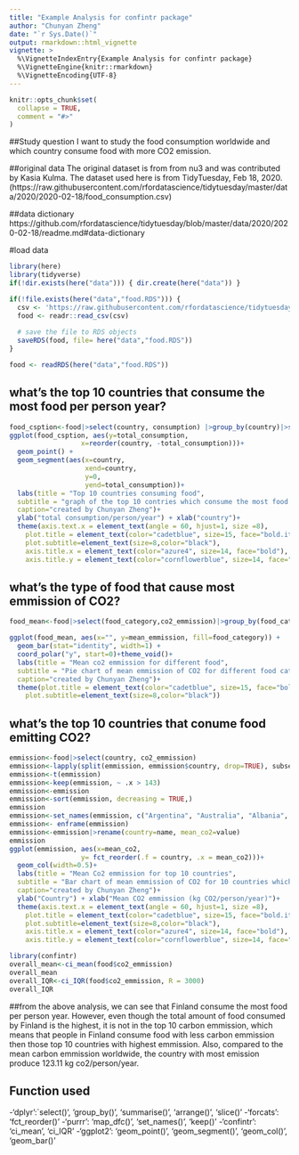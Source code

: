 ```yaml
---
title: "Example Analysis for confintr package"
author: "Chunyan Zheng"
date: "`r Sys.Date()`"
output: rmarkdown::html_vignette
vignette: >
  %\VignetteIndexEntry{Example Analysis for confintr package}
  %\VignetteEngine{knitr::rmarkdown}
  %\VignetteEncoding{UTF-8}
---
```


```r
knitr::opts_chunk$set(
  collapse = TRUE,
  comment = "#>"
)
```

##Study question
I want to study the food consumption worldwide and which country consume food with more CO2 emission.

##original data
The original dataset is from from nu3 and was contributed by Kasia Kulma. The dataset used here is from TidyTuesday, Feb 18, 2020. (https://raw.githubusercontent.com/rfordatascience/tidytuesday/master/data/2020/2020-02-18/food_consumption.csv)

##data dictionary
https://github.com/rfordatascience/tidytuesday/blob/master/data/2020/2020-02-18/readme.md#data-dictionary

#load data
```r
library(here)
library(tidyverse)
if(!dir.exists(here("data"))) { dir.create(here("data")) }

if(!file.exists(here("data","food.RDS"))) {
  csv <- 'https://raw.githubusercontent.com/rfordatascience/tidytuesday/master/data/2020/2020-02-18/food_consumption.csv'
  food <- readr::read_csv(csv)
  
  # save the file to RDS objects
  saveRDS(food, file= here("data","food.RDS"))
}

food <- readRDS(here("data","food.RDS"))
```

## what's the top 10 countries that consume the most food per person year?
```r
food_csption<-food|>select(country, consumption) |>group_by(country)|>summarise(total_consumption=sum(consumption))|>arrange(desc(total_consumption))|>slice(1:10)
ggplot(food_csption, aes(y=total_consumption,
                  x=reorder(country, -total_consumption)))+
  geom_point() + 
  geom_segment(aes(x=country, 
                   xend=country, 
                   y=0, 
                   yend=total_consumption))+
  labs(title = "Top 10 countries consuming food",
  subtitle = "graph of the top 10 contries which consume the most food per person per year",
  caption="created by Chunyan Zheng")+
  ylab("total consumption/person/year") + xlab("country")+
  theme(axis.text.x = element_text(angle = 60, hjust=1, size =8),
    plot.title = element_text(color="cadetblue", size=15, face="bold.italic"),
    plot.subtitle=element_text(size=8,color="black"),
    axis.title.x = element_text(color="azure4", size=14, face="bold"),
    axis.title.y = element_text(color="cornflowerblue", size=14, face="bold"))
```

## what's the type of food that cause most emmission of CO2?
```r
food_mean<-food|>select(food_category,co2_emmission)|>group_by(food_category)|>summarise(mean_emmission=mean(co2_emmission))|>arrange(desc(mean_emmission))

ggplot(food_mean, aes(x="", y=mean_emmission, fill=food_category)) +
  geom_bar(stat="identity", width=1) +
  coord_polar("y", start=0)+theme_void()+
  labs(title = "Mean co2 emmission for different food",
  subtitle = "Pie chart of mean emmission of CO2 for different food categories",
  caption="created by Chunyan Zheng")+
  theme(plot.title = element_text(color="cadetblue", size=15, face="bold.italic"),
    plot.subtitle=element_text(size=8,color="black"))

```

## what's the top 10 countries that conume food emitting CO2?
```r
emmission<-food|>select(country, co2_emmission)
emmission<-lapply(split(emmission, emmission$country, drop=TRUE), subset, select = -country)|>map_dfc(.f = ~mean(.x$co2_emmission))
emmission<-t(emmission)
emmission<-keep(emmission, ~ .x > 143)
emmission<-emmission
emmission<-sort(emmission, decreasing = TRUE,)
emmission
emmission<-set_names(emmission, c("Argentina", "Australia", "Albania", "New Zealand", "Iceland", "USA", "Uruguay", "Brazil", "Luxembourg", "Kazakhstan"))
emmission<- enframe(emmission)
emmission<-emmission|>rename(country=name, mean_co2=value)
emmission
ggplot(emmission, aes(x=mean_co2,
                  y= fct_reorder(.f = country, .x = mean_co2)))+
  geom_col(width=0.5)+
  labs(title = "Mean Co2 emmission for top 10 countries",
  subtitle = "Bar chart of mean emmission of CO2 for 10 countries which has the most co2 emmission per person year",
  caption="created by Chunyan Zheng")+
  ylab("Country") + xlab("Mean CO2 emmission (kg CO2/person/year)")+
  theme(axis.text.x = element_text(angle = 60, hjust=1, size =8),
    plot.title = element_text(color="cadetblue", size=15, face="bold.italic"),
    plot.subtitle=element_text(size=8,color="black"),
    axis.title.x = element_text(color="azure4", size=14, face="bold"),
    axis.title.y = element_text(color="cornflowerblue", size=14, face="bold"))

```

```r
library(confintr)
overall_mean<-ci_mean(food$co2_emmission)
overall_mean
overall_IQR<-ci_IQR(food$co2_emmission, R = 3000)
overall_IQR
```
##from the above analysis, we can see that Finland consume the most food per person year. However, even though the total amount of food consumed by Finland is the highest, it is not in the top 10 carbon emmission, which means that people in Finland consume food with less carbon emmission then those top 10 countries with highest emmission. Also, compared to the mean carbon emmission worldwide, the country with most emission produce 123.11 kg co2/person/year.

## Function used

\-'dplyr':`select()', 'group_by()', 'summarise()', 'arrange()', 'slice()'
\-'forcats': 'fct_reorder()'
\-'purrr': 'map_dfc()', 'set_names()', 'keep()'
\-'confintr': 'ci_mean', 'ci_IQR'
\-'ggplot2': 'geom_point()', 'geom_segment()', 'geom_col()', 'geom_bar()'
